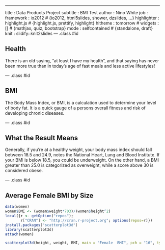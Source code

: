 ---
title       : Data Products Project
subtitle    : BMI Test
author      : Nino White
job         : 
framework   : io2012        # {io2012, html5slides, shower, dzslides, ...}
highlighter : highlight.js  # {highlight.js, prettify, highlight}
hitheme     : tomorrow      # 
widgets     : []            # {mathjax, quiz, bootstrap}
mode        : selfcontained # {standalone, draft}
knit        : slidify::knit2slides
--- .class #id 

## Health

There is an old saying, "at least I have my health", and that saying has never been more true than in today's age of fast meals and less active lifestyles!

--- .class #id

## BMI

The Body Mass Index, or BMI, is a calculation used to determine your level of body fat. It is a quick gauge of a persons overall fitness and risk of developing chronic diseases. 

--- .class #id

## What the Result Means

Generally, if you're at a healthy weight, your body mass index should fall between 18.5 and 24.9, notes the National Heart, Lung and Blood Institute. If your BMI is below 18.5, you could be underweight. On the other hand, a BMI greater than 25.0 is categorized as overweight, while a score above 30 is considered obese.

--- .class #id

## Average Female BMI by Size

```r
data(women)
women$BMI <- (women$weight*703)/(women$height^2)
local({r <- getOption("repos"); 
       r["CRAN"] <- "http://cran.r-project.org"; options(repos=r)})
install.packages("scatterplot3d")
library(scatterplot3d)
attach(women)
```

```r
scatterplot3d(height, weight, BMI, main = "Female  BMI", pch = "16", type = "h")
```

